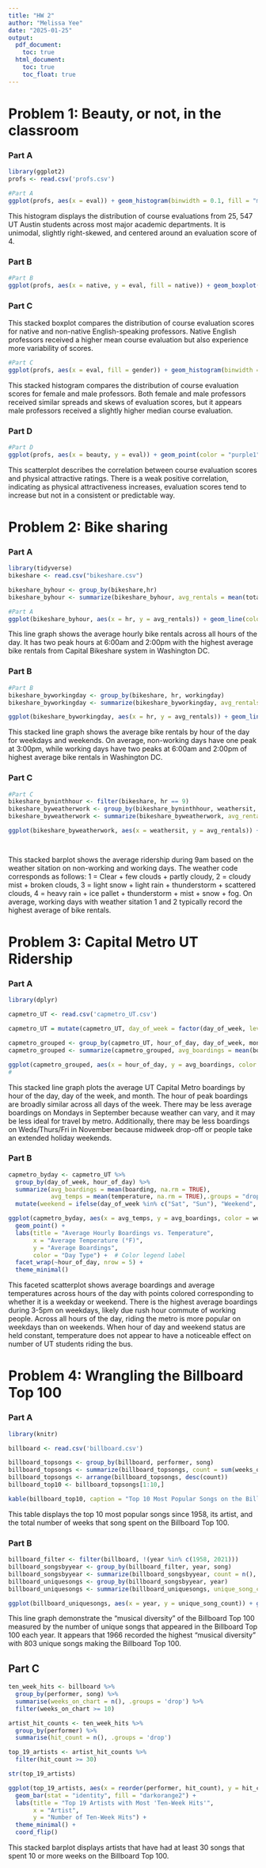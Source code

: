 ---
title: "HW 2"
author: "Melissa Yee"
date: "2025-01-25"
output:
  pdf_document:
    toc: true
  html_document:
    toc: true
    toc_float: true
---

# **Problem 1: Beauty, or not, in the classroom**

### **Part A**


```{r echo = FALSE}
library(ggplot2)
profs <- read.csv('profs.csv')

#Part A
ggplot(profs, aes(x = eval)) + geom_histogram(binwidth = 0.1, fill = "maroon", color = "black") + labs(title = "Distribution of Course Evaluations", x = "Course Evaluation Score (0-5)", y = "Frequency") + theme_minimal()
```

This histogram displays the distribution of course evaluations from 25, 547 UT Austin students across most major academic departments. It is unimodal, slightly right-skewed, and centered around an evaluation score of 4. 

### **Part B**

```{r echo = FALSE}
#Part B
ggplot(profs, aes(x = native, y = eval, fill = native)) + geom_boxplot() + labs(title = "Course Evaluation Scores by Native English Speaker Status", x = "Native English Speaker", y = "Course Evaluation Score") + theme_minimal()
```

### **Part C**

This stacked boxplot compares the distribution of course evaluation scores for native and non-native English-speaking professors. Native English professors received a higher mean course evaluation but also experience more variability of scores. 

```{r echo = FALSE}
#Part C
ggplot(profs, aes(x = eval, fill = gender)) + geom_histogram(binwidth = 0.1, color = "black") + labs(title = "Course Evaluation Scores by Instructor Gender", x = "Course Evaluation Score", y = "Count") + facet_wrap(~gender, nrow = 2) + scale_fill_manual(values = c("male" = "cornflowerblue", "female" = "pink")) + theme_minimal()
```

This stacked histogram compares the distribution of course evaluation scores for female and male professors. Both female and male professors received similar spreads and skews of evaluation scores, but it appears male professors received a slightly higher median course evaluation. 

### **Part D**

```{r echo = FALSE}
#Part D
ggplot(profs, aes(x = beauty, y = eval)) + geom_point(color = "purple1") + labs(title = "Course Evaluation Scores vs. Professors' Attractiveness", x = "Physical Attractiveness Rating", y = "Course Evaluation Score (0-5)") + theme_minimal()
```

This scatterplot describes the correlation between course evaluation scores and physical attractive ratings. There is a weak positive correlation, indicating as physical attractiveness increases, evaluation scores tend to increase but not in a consistent or predictable way.

# **Problem 2: Bike sharing**

### **Part A**

```{r echo = FALSE, message=FALSE, warning=FALSE}
library(tidyverse)
bikeshare <- read.csv("bikeshare.csv")

bikeshare_byhour <- group_by(bikeshare,hr)
bikeshare_byhour <- summarize(bikeshare_byhour, avg_rentals = mean(total,na.rm = TRUE),.groups = "drop")

#Part A
ggplot(bikeshare_byhour, aes(x = hr, y = avg_rentals)) + geom_line(color='darkslateblue',size=1) + labs(title = "Average Hourly Bike Rentals Across the Day", x = "Hour of Day (0-23)", y = "Average Bike Rentals") + theme_minimal()
```

This line graph shows the average hourly bike rentals across all hours of the day. It has two peak hours at 6:00am and 2:00pm with the highest average bike rentals from Capital Bikeshare system in Washington DC. 

### **Part B**


```{r echo = FALSE}
#Part B 
bikeshare_byworkingday <- group_by(bikeshare, hr, workingday)
bikeshare_byworkingday <- summarize(bikeshare_byworkingday, avg_rentals = mean(total,na.rm = TRUE),.groups = "drop")

ggplot(bikeshare_byworkingday, aes(x = hr, y = avg_rentals)) + geom_line(size=1, color='mediumvioletred') + labs(title = "Average Hourly Bike Rentals Across the Day", x = "Hour of Day (0-23)", y = "Average Bike Rentals") + facet_wrap(~workingday, nrow = 2, labeller = labeller(workingday = c("0" = "Non-Working Day", "1" = "Working Day"))) + theme_minimal()

```

This stacked line graph shows the average bike rentals by hour of the day for weekdays and weekends. On average, non-working days have one peak at 3:00pm, while working days have two peaks at 6:00am and 2:00pm of highest average bike rentals in Washington DC. 

### **Part C**

```{r echo = FALSE}

#Part C
bikeshare_byninthhour <- filter(bikeshare, hr == 9)
bikeshare_byweatherwork <- group_by(bikeshare_byninthhour, weathersit, workingday)
bikeshare_byweatherwork <- summarize(bikeshare_byweatherwork, avg_rentals = mean(total,na.rm = TRUE), .groups = "drop")

ggplot(bikeshare_byweatherwork, aes(x = weathersit, y = avg_rentals)) + geom_bar(stat = "identity", color = "black", fill = "skyblue") + labs(title = "Average Hourly Bike Rentals vs. Weather Sitation", x = "Weather Sitation", y = "Average Bike Rentals") + facet_wrap(~workingday, nrow = 1, labeller = labeller(workingday = c("0" = "Non-Working Day", "1" = "Working Day"))) + theme_minimal()




```

This stacked barplot shows the average ridership during 9am based on the weather sitation on non-working and working days. The weather code corresponds as follows: 1 = Clear + few clouds + partly cloudy, 2 = cloudy mist + broken clouds, 3 = light snow + light rain + thunderstorm + scattered clouds, 4 = heavy rain + ice pallet + thunderstorm + mist + snow + fog. On average, working days with weather sitation 1 and 2 typically record the highest average of bike rentals.


# **Problem 3: Capital Metro UT Ridership**

### **Part A**

``` {r echo = FALSE}
library(dplyr)

capmetro_UT <- read.csv('capmetro_UT.csv')

capmetro_UT = mutate(capmetro_UT, day_of_week = factor(day_of_week, levels=c("Mon", "Tue", "Wed","Thu", "Fri", "Sat", "Sun")), month = factor(month, levels=c("Sep", "Oct","Nov")))

capmetro_grouped <- group_by(capmetro_UT, hour_of_day, day_of_week, month)
capmetro_grouped <- summarize(capmetro_grouped, avg_boardings = mean(boarding,na.rm = TRUE),.groups = "drop")

ggplot(capmetro_grouped, aes(x = hour_of_day, y = avg_boardings, color = month)) + geom_line(size=1) + labs(title = "Average Hourly UT CapMetro Boardings Across the Day", x = "Hour of Day (0-23)", y = "Average Boardings", color = "Month") + facet_wrap(~day_of_week, nrow = 5) + theme_minimal()
# 

```

This stacked line graph plots the average UT Capital Metro boardings by hour of the day, day of the week, and month. The hour of peak boardings are broadly similar across all days of the week. There may be less average boardings on Mondays in September because weather can vary, and it may be less ideal for travel by metro. Additionally, there may be less boardings on Weds/Thurs/Fri in November because midweek drop-off or people take an extended holiday weekends. 

### **Part B**


``` {r echo = FALSE}
capmetro_byday <- capmetro_UT %>%
  group_by(day_of_week, hour_of_day) %>%
  summarize(avg_boardings = mean(boarding, na.rm = TRUE), 
            avg_temps = mean(temperature, na.rm = TRUE),.groups = "drop") %>%
  mutate(weekend = ifelse(day_of_week %in% c("Sat", "Sun"), "Weekend", "Weekday"))

ggplot(capmetro_byday, aes(x = avg_temps, y = avg_boardings, color = weekend)) +
  geom_point() +  
  labs(title = "Average Hourly Boardings vs. Temperature",
       x = "Average Temperature (°F)",
       y = "Average Boardings",
       color = "Day Type") +  # Color legend label
  facet_wrap(~hour_of_day, nrow = 5) + 
  theme_minimal()  


```

This faceted scatterplot shows average boardings and average temperatures across hours of the day with points colored corresponding to whether it is a weekday or weekend. There is the highest average boardings during 3-5pm on weekdays, likely due rush hour commute of working people. Across all hours of the day, riding the metro is more popular on weekdays than on weekends. When hour of day and weekend status are held constant, temperature does not appear to have a noticeable effect on number of UT students riding the bus.

# **Problem 4: Wrangling the Billboard Top 100**

### **Part A**

```{r echo = FALSE}
library(knitr)

billboard <- read.csv('billboard.csv')

billboard_topsongs <- group_by(billboard, performer, song)
billboard_topsongs <- summarize(billboard_topsongs, count = sum(weeks_on_chart),.groups = "drop")
billboard_topsongs <- arrange(billboard_topsongs, desc(count))
billboard_top10 <- billboard_topsongs[1:10,]

kable(billboard_top10, caption = "Top 10 Most Popular Songs on the Billboard Top 100")

```

This table displays the top 10 most popular songs since 1958, its artist, and the total number of weeks that song spent on the Billboard Top 100. 

### **Part B**

```{r echo = FALSE}

billboard_filter <- filter(billboard, !(year %in% c(1958, 2021)))
billboard_songsbyyear <- group_by(billboard_filter, year, song)
billboard_songsbyyear <- summarize(billboard_songsbyyear, count = n(), .groups = "drop")
billboard_uniquesongs <- group_by(billboard_songsbyyear, year)
billboard_uniquesongs <- summarize(billboard_uniquesongs, unique_song_count = n(), .groups = "drop")

ggplot(billboard_uniquesongs, aes(x = year, y = unique_song_count)) + geom_line(size=1, color='indianred4') + labs(title = "Number of Unique Songs on the Billboard Top 100 per Year", x = "Year", y = "Number of Unique Songs on Billboard Top 100") + theme_minimal()

```

This line graph demonstrate the "musical diversity" of the Billboard Top 100 measured by the number of unique songs that appeared in the Billboard Top 100 each year. It appears that 1966 recorded the highest "musical diversity" with 803 unique songs making the Billboard Top 100. 

## **Part C**

```{r echo = FALSE, message=FALSE, warnings=FALSE}

ten_week_hits <- billboard %>%
  group_by(performer, song) %>%
  summarise(weeks_on_chart = n(), .groups = 'drop') %>%
  filter(weeks_on_chart >= 10) 

artist_hit_counts <- ten_week_hits %>%
  group_by(performer) %>%
  summarise(hit_count = n(), .groups = 'drop')

top_19_artists <- artist_hit_counts %>%
  filter(hit_count >= 30)

str(top_19_artists)  

ggplot(top_19_artists, aes(x = reorder(performer, hit_count), y = hit_count)) +
  geom_bar(stat = "identity", fill = "darkorange2") +  
  labs(title = "Top 19 Artists with Most 'Ten-Week Hits'",
       x = "Artist",
       y = "Number of Ten-Week Hits") +
  theme_minimal() +
  coord_flip()  


```

This stacked barplot displays artists that have had at least 30 songs that spent 10 or more weeks on the Billboard Top 100. 
